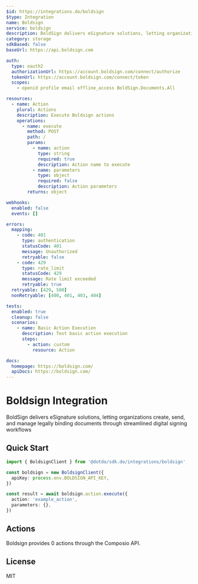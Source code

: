 ```yaml
---
$id: https://integrations.do/boldsign
$type: Integration
name: Boldsign
service: boldsign
description: BoldSign delivers eSignature solutions, letting organizations create, send, and manage legally binding documents through streamlined digital signing workflows
category: storage
sdkBased: false
baseUrl: https://api.boldsign.com

auth:
  type: oauth2
  authorizationUrl: https://account.boldsign.com/connect/authorize
  tokenUrl: https://account.boldsign.com/connect/token
  scopes:
    - openid profile email offline_access BoldSign.Documents.All

resources:
  - name: Action
    plural: Actions
    description: Execute Boldsign actions
    operations:
      - name: execute
        method: POST
        path: /
        params:
          - name: action
            type: string
            required: true
            description: Action name to execute
          - name: parameters
            type: object
            required: false
            description: Action parameters
        returns: object

webhooks:
  enabled: false
  events: []

errors:
  mapping:
    - code: 401
      type: authentication
      statusCode: 401
      message: Unauthorized
      retryable: false
    - code: 429
      type: rate_limit
      statusCode: 429
      message: Rate limit exceeded
      retryable: true
  retryable: [429, 500]
  nonRetryable: [400, 401, 403, 404]

tests:
  enabled: true
  cleanup: false
  scenarios:
    - name: Basic Action Execution
      description: Test basic action execution
      steps:
        - action: custom
          resource: Action

docs:
  homepage: https://boldsign.com/
  apiDocs: https://boldsign.com/
---
```


# Boldsign Integration

BoldSign delivers eSignature solutions, letting organizations create, send, and manage legally binding documents through streamlined digital signing workflows

## Quick Start

```typescript
import { BoldsignClient } from '@dotdo/sdk.do/integrations/boldsign'

const boldsign = new BoldsignClient({
  apiKey: process.env.BOLDSIGN_API_KEY,
})

const result = await boldsign.action.execute({
  action: 'example_action',
  parameters: {},
})
```

## Actions

Boldsign provides 0 actions through the Composio API.

## License

MIT
